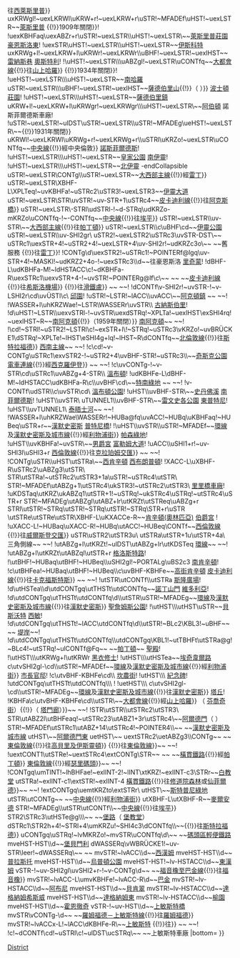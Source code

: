 {{Routemap
|title = 區域線
|title-bg = #{{LUL color|District}}
|tw = ,160,,,160,
|map =
-colspan-1-align=center
舊支線交由[[皮卡迪利線]]
-startCollapsible-collapsed-replace
\uCONTg!~uexLCONTg\\\uCONTg!~uexLCONTg\
阿克斯橋車廠! !\\\uexKDSTa!~utKDSTa\uKBHFa!~uexLKBHFa!~ulBHF!~uexlHST\~~[[阿克斯橋站|阿克斯橋]] {{rint|london|Metropolitan}}
\\uKRWl!~uexLKRWl\uKRWg+r!~uexLKRWg+r
\\\uHST!~uexLSTR~~[[希靈登站|希靈登]] {{rint|london|metropolitan}}
\\\uHST!~uexLSTR~~[[伊肯納姆站|伊肯納姆]] {{rint|london|metropolitan}}
{{BSto|[[皮卡迪利線]]|往[[希斯洛機場]]|it=off}} ~~ ~~! !uCONTg\\uKRW+l\uKRWgr!~uexLSTR
{{BSto|[[豪恩斯洛西站|豪恩斯洛西]]|1975年關閉}}! !uexKBHFaq\ueABZg+r!~uexLSTR+r\\uDST\uSTR!~uexLSTR\~~{{link-en|萊斯里普車廠|Ruislip depot}}
[[豪恩斯洛中央站|豪恩斯洛中央]]! !\uHST!~uexLSTR\\uABZg+l\uSTR!~uexLSTR!~lMKRZu!~uSTRq\uCONTfq~~{{BSto{{!}}[[中央線 (倫敦地鐵)|中央線]]{{!}}往[[西萊斯里普站|西萊斯里普]]}}
uxKRWgl!~uexLKRWl\uKRW+r!~uexLKRW+r\uSTR!~MFADEf\uHST!~uexLSTR~~[[萊斯里普站|萊斯里普]] {{rint|london|metropolitan}}
{{BSto{{!}}{{link-en|豪恩斯洛鎮站|Hounslow Town tube station|豪恩斯洛鎮}}{{!}}1909年關閉}}! !uexKBHFaq\uexABZr+r\uSTR!~uexLSTR\\uHST!~uexLSTR\~~[[萊斯里普莊園站|萊斯里普莊園]] {{rint|london|metropolitan}}
[[豪恩斯洛東站|豪恩斯洛東]]! !uexSTR\uHST!~uexLSTR\\uHST!~uexLSTR~~[[伊斯科特站|伊斯科特]] {{rint|london|metropolitan}}
uxKRWg+l!~uexLKRW+l\uKRWr!~uexLKRWr\\uBHF!~uexLSTR!~uexlHST~~[[雷納斯巷站|雷納斯巷]] {{rint|london|metropolitan}}
[[奧斯特利站|奧斯特利]]! !\uHST!~uexLSTR\\\uABZgl!~uexLSTR\uCONTfq~~{{BSto{{!}}[[大都會線]]{{!}}往[[山上哈羅站|山上哈羅]]}}
{{BSto{{!}}{{link-en|奧斯特利及泉樹叢站|Osterley & Spring Grove tube station|奧斯特利及泉樹叢}}{{!}}1934年關閉}}! !ueHST!~uexLSTR\\\uHST!~uexLSTR~~[[南哈羅站|南哈羅]]
uSTR!~uexLSTR\\\uBHF!~uexLSTR!~uexlHST~~{{BSto{{!}}[[薩德伯里山站|薩德伯里山]]{{!}}（{{rint|gb|rail}} {{link-en|薩德伯里山哈羅站|Sudbury Hill Harrow railway station|薩德伯里山哈羅}}）}}
[[波士頓莊園站|波士頓莊園]]! !uHST!~uexLSTR\\\uHST!~uexLSTR~~[[薩德伯里鎮站|薩德伯里鎮]]
uKRW+l!~uexLKRW+l\uKRWgr!~uexLKRWgr\\\uHST!~uexLSTR\~~[[阿伯頓站|阿伯頓]]
諾斯菲爾德斯車廠! !uSTR!~uexLSTR!~ulDST\uSTR!~uexLSTR\\uSTR!~MFADEg\ueHST!~uexLSTR\~~{{BSto{{!}}{{link-en|皇家公園及特懷福德修道院站|Park Royal & Twyford Abbey tube station|皇家公園及特懷福德修道院}}{{!}}1931年關閉}}
uKRWl!~uexLKRWl\uKRWg+r!~uexLKRWg+r\\uSTRl\uKRZo!~uexLSTR\uCONTfq~~{{BSto{{!}}[[中央線 (倫敦地鐵)|中央線]]{{!}}經中央倫敦}}
[[諾斯菲爾德斯站|諾斯菲爾德斯]]! !uHST!~uexLSTR\\\uHST!~uexLSTR~~[[皇家公園站|皇家公園]]
[[南伊靈站|南伊靈]]! !uHST!~uexLSTR\\\uHST!~uexLSTR~~[[北伊靈站|北伊靈]]
-endCollapsible
uSTR!~uexLSTR\CONTg\\uSTR!~uexLSTR~~{{BSto{{!}}[[大西部主線]]{{!}}經[[雷丁站|雷丁]]}}
uSTR!~uexLSTR\XBHF-L\XPLTeq!~uvKBHFa!~uSTRc2\uSTR3!~uexLSTR3~~[[伊靈大道站|伊靈大道]] {{rint|london|central}} {{rint|gb|rail}}
uSTR!~uexLSTR\STR\uvSTR!~uv-STR+1\uSTRc4~~{{BSto{{!}}[[皮卡迪利線]]{{!}}往[[阿克斯橋站|阿克斯橋]]}}
uSTR!~uexLSTR\-STRl\udSTRl-!~d-STRq\udKRZo-mKRZo\uCONTfq-!~-CONTfq~~{{BSto{{!}}[[中央線 (倫敦地鐵)|中央線]]{{!}}往[[埃平站|埃平]]}}
uSTR!~uexLSTR\\uv-STR\~~{{BSto{{!}}[[大西部主線]]{{!}}往[[倫敦帕丁頓車站|帕丁頓]]}}
uSTR!~uexLSTR\\c\uBHF\cd~~[[伊靈公園站|伊靈公園]] {{rint|london|piccadilly}}
uSTR!~uexLSTR\\uv-SHI2gr\
uSTR2!~uexLSTR2\uSTRc3\uvSTR-DST\~~{{link-en|伊靈公園車廠|Ealing Common Depot}}
uSTRc1\uexSTR+4!~uSTR2+4!~uexLSTR+4\uv-SHI2r!~udKRZc3o\~~ ~~舊服務
{{BSto{{!}}{{link-en|滑鐵盧－雷丁線|Waterloo–Reading line}}{{!}}往[[雷丁站|雷丁]]}}! !CONTg\d\uexSTR2!~uSTRc1!~POINTERf@lgq\uv-STR+4!~MASKl!~udKRZ2+4o-!~uexSTRc3\\d~~往豪恩斯洛
{{rint|london|overground|north}} {{rint|gb|rail}} [[里奇蒙站 (倫敦)|里奇蒙]]! !dBHF-L\udKBHFa-M!~ldHSTACC\c!~dKBHFa-R\uexSTRc1\uexvSTR+4-!~uvSTR!~POINTERg@lf\c\~~ ~~ ~~{{BSto{{!}}[[皮卡迪利線]]{{!}}往[[希斯洛機場]]}}
{{BSto{{!}}{{link-en|滑鐵盧－雷丁線|Waterloo–Reading line}}{{!}}往[[倫敦滑鐵盧車站|滑鐵盧]]}} ~~ ~~! !dCONTf\v-SHI2r!~uvSTR-!~v-LSHI2r\cd\uvÜSTl\c\
[[邱園站|邱園]]! !uSTR!~LSTR!~lACC\\uvACC\~~[[阿克頓鎮站|阿克頓鎮]] {{rint|london|piccadilly}}
{{link-en|邱鐵路橋|Kew Railway Bridge|泰晤士橋}}~~ ~~! !WASSER+l\uhKRZWae!~LSTR\WASSERr\uvSTR\\
{{rint|london|overground|north}} [[古納斯伯里站|古納斯伯里]]! !d\uHST!~LSTR\\uexvSTRl-!~uvSTR\uexdSTRq!~XPLTa!~uexlHST\exSHI4rq!~uexlHST~R~~{{BSto{{!}}[[南阿克頓站|南阿克頓]]{{!}}（1959年關閉）}}
[[南阿克頓站|南阿克頓]]~~ ~~! !\cd!~STRl!~uSTR2!~LSTRl\c!~exSTR+l\!~STRq!~uSTRc3\vKRZo!~uvBRÜCKE1\dSTRq!~XPLTe!~lHST\eSHI4g+lq!~lHST~R\dCONTfq~~{{BSto{{!}}[[北倫敦線]]{{!}}往[[斯特拉福德站|斯特拉福德]]}}
[[西南主線]]~~ ~~! !c\cd!~v-CONTg\uSTRc1\exvSTR2-!~uSTR2+4\uvBHF-STR!~uSTRc3\\~~[[奇斯克公園站|奇斯克公園]]
{{BSto{{!}}[[倫敦電車連線|電車連線]]{{!}}經[[西克羅伊登站|西克羅伊登]]}} ~~ ~~! !c\uvCONTg-!~v-STR\cd\uSTRc1\uvABZg+4-STR\\
{{rint|london|tram}} {{rint|gb|rail}} [[溫布頓站|溫布頓]]! !udKBHFe-L\dBHF-M!~ldHSTACC\udKBHFa-R\c\\uvBHF\cd\~~[[特南綠地站|特南綠地]]
{{link-en|蘇頓迴圈線|Sutton Loop Line}}~~ ~~! !v-CONTf\udSTR\\c\uvSTR\cd\
[[溫布頓公園站|溫布頓公園]]! !uHST\\uvBHF-STR\~~[[史丹佛溪站|史丹佛溪]]
[[南菲爾德斯站|南菲爾德斯]]! !uHST\\uvSTR\
uTUNNEL1\\uvBHF-STR\~~[[雷文史各公園站|雷文史各公園]]
[[東普特尼站|東普特尼]]! !uHST\\uvTUNNEL1\
[[富勒姆鐵路橋|泰晤士河]]~~ ~~! !WASSER+l\uhKRZWae\WASSERr!~HUBa@fq\uvACC!~HUBq\uKBHFaq!~HUBeq\uSTR+r~~[[漢默史密斯站 (漢默史密斯及城市線和環線)|漢默史密斯]] {{rint|london|circle}} {{rint|london|h&c}}
[[普特尼橋站|普特尼橋]]! !\uHST\\uvSTR\\uSTR!~MFADEf~~{{BSto{{!}}[[環線 (倫敦地鐵)|環線]]及[[漢默史密斯及城市線]]{{!}}經[[利物浦街車站|利物浦街]]}}
[[帕森綠地站|帕森綠地]]! !uHST\\uvKBHFa!~uvSTR\~~[[男爵宮站|男爵宮]] {{rint|london|piccadilly}}
[[富勒姆大道站|富勒姆大道]]! !uACC\\uSHI1+r!~uv-SHI3l\uSHI3+r
{{BSto{{!}}[[西倫敦線]]{{!}}往[[克拉珀姆交匯站|克拉珀姆交匯]]}} ~~ ~~! !CONTg\uSTR\\uHST\utSTRa\~~[[西肯辛頓站|西肯辛頓]]
{{rint|london|overground|west}} {{rint|gb|rail}} [[西布朗普頓站|西布朗普頓]]! !XACC-L\uXBHF-R\uSTRc2\uABZg3\utSTR\
STR\utSTRa!~utSTRc2\utSTR3+1a\uSTR!~uSTRc4\utSTR\
STR!~MFADEf\utABZg+1\utSTRc4\ukSTR3!~utSTRc2\utSTR3\
[[西肯辛頓站#里里橋車廠|里里橋車廠]]! !uKDSTaq\utKRZ\ukABZq1\utSTR+1!~uSTRq!~ukSTRc4\uSTRq!~utSTRc4\uSTR+r
STR!~MFADEg\utABZgl\utABZ+lr\utKRZt\utSTReq\uABZg+r
STRl\utSTR!~STRq\utSTR!~STRq\utSTR!~STRq\STR+r\uSTR
\utSTRe\utSTRe\utSTR\XBHF-L\uKXACCe-R~~[[肯辛頓(奧林匹亞)站|肯辛頓(奧林匹亞)]] {{rint|london|overground|west}} {{rint|gb|rail}}
[[伯爵宮站|伯爵宮]] {{rint|london|piccadilly}}! !uXACC-L!~HUBaq\uXACC-R!~HUBq\utACC!~HUBeq\CONTf~~{{BSto{{!}}[[西倫敦線]]{{!}}往[[威爾斯登交匯站|威爾斯登交匯]]}}
uSTR\uSTR2\utSTR3u\
utSTRa\utSTR+1u\utSTR+4a\
三角側線~~ ~~! !utABZg+l\utKRZt!~ulDST\utABZg+lr\utKDSTeq
[[環線 (倫敦地鐵)|環線]]~~ ~~! !utABZg+l\utKRZt\utABZql\utSTR+r
[[格洛斯特路站|格洛斯特路]]! !\utBHF!~HUBaq\utBHF!~HUBeq\\uSHI2gl!~PORTALg\uBS2c3
{{rint|london|piccadilly}} [[南肯辛頓站|南肯辛頓]]! !c\utBHFea!~HUBaq\utBHF!~HUBeq\\c\uvBHF-KBHFe~~[[高街肯辛頓站|高街肯辛頓]]
{{BSto{{!}}[[皮卡迪利線]]{{!}}往[[卡克福斯特斯站|卡克福斯特斯]]}} ~~ ~~! !utSTR\utCONTf\\utSTRa
[[斯隆廣場站|斯隆廣場]]! !d\utHSTea\\d\utdCONTgq\utTHSTt\utdCONTfq~~[[諾丁山門站|諾丁山門]] {{rint|london|central}}
{{rint|london|victoria}} {{rint|gb|rail}} [[倫敦維多利亞車站|維多利亞]]! !d\utdCONTgq\utTHSTt\utdCONTfq\d\\utSTR\uSTR!~MFADEg~~{{BSto{{!}}[[環線 (倫敦地鐵)|環線]]及[[漢默史密斯及城市線]]{{!}}往[[漢默史密斯站 (漢默史密斯及城市線和環線)|漢默史密斯]]}}
[[聖詹姆斯公園站|聖詹姆斯公園]]! !\utHST\\\utHST\uSTR~~[[貝斯沃特站|貝斯沃特]]
{{rint|london|jubilee}} {{rint|london|river}} [[西敏站|西敏]]! !d\utdCONTgq\utTHSTt!~lACC\utdCONTfq\d\\utSTR!~BLc2\KBL3!~uBHF~~ ~~
{{rint|london|bakerloo}} {{rint|london|northern}} {{rint|london|river}} [[堤岸站|堤岸]]~~! !d\utdCONTgq\utTHSTt\utdCONTfq\\utdCONTgq\KBL1!~utTBHFt\utSTRa@g!~BLc4!~utSTRq!~ulCONTf@Fq~~ ~~[[倫敦帕丁頓車站|帕丁頓]]~~{{rint|london|bakerloo}} {{rint|london|circle}} {{rint|london|h&c}} {{rint|gb|rail}}
[[聖殿站|聖殿]]! !\utHST\\\utKRWg+l\utKRWr
{{rint|london|river}} {{rint|gb|rail}} [[黑衣修士站|黑衣修士]]! !utHST\\\utHSTea~~[[埃奇韋爾路站 (環線、區域線和漢默史密斯及城市線)|埃奇韋爾路]] {{rint|london|circle}} {{rint|london|h&c}}
c\utvSHI2gl-\cd\\utSTR!~MFADEf~~{{BSto{{!}}[[環線 (倫敦地鐵)|環線]]及[[漢默史密斯及城市線]]{{!}}經[[利物浦街車站|利物浦街]]}}
[[市長官邸站|市長官邸]]! !c\utvBHF-KBHFe\cd\\
{{rint|gb|rail}} [[坎農街站|坎農街]]! !utHST\\\
{{rint|london|central}} {{rint|london|northern}} {{rint|london|w&c}} {{rint|london|dlr}} [[銀行及紀念碑站|紀念碑]]! !utdCONTgq\utTHSTt\utdCONTfq\\\
{{link-en|馬克巷站|Mark Lane tube station|馬克巷}}! !uetHST\\\
c\utvSHI2gl-\cd\\utSTR!~MFADEg~~{{BSto{{!}}[[環線 (倫敦地鐵)|環線]]及[[漢默史密斯及城市線]]{{!}}往[[漢默史密斯站 (漢默史密斯及城市線和環線)|漢默史密斯]]}}
{{rint|london|circle}} {{rint|london|river}} [[塔丘站|塔丘]]! !KBHFa\c\utvBHF-KBHFe\cd\\utSTR\~~{{BSto{{!}}[[大都會線]]{{!}}經[[山上哈羅站|山上哈羅]]}}
{{BSsplit{{!}}（{{rint|gb|rail}} [[芬喬奇街站|芬喬奇街]]）{{!}}（{{rint|london|dlr}} [[塔門廊站|塔門廊]]）}}~~ ~~! !STR\utSTR\\utSTRc2\utSTR3\
STR\utABZ2l\utBHFeaq!~utSTRc23\utABZ1+3r\utSTRc4\~~[[阿爾德門站|阿爾德門]]（{{rint|london|circle}} {{rint|london|metropolitan}}）
STR!~MFADEf\utSTRc1\utABZ+14\utSTRc4!~POINTER4\\~~ ~~[[漢默史密斯及城市線]]
utHST\~~[[阿爾德門東站|阿爾德門東]] {{rint|london|h&c}}
uetHST\~~{{link-en|聖瑪麗(白教堂路)站|St. Mary's (Whitechapel Road) tube station|聖瑪麗(白教堂路)}}
uextSTRc2\uetABZg3\\CONTg~~ ~~{{BSto{{!}}[[東倫敦線]]{{!}}往[[高貝里及伊斯靈頓站|高貝里及伊斯靈頓]]}}
{{BSto{{!}}{{link-en|聖瑪麗彎道|St Mary's Curve}}{{!}}往[[東倫敦線]]}}~~ ~~! !uextCONT1\utSTRe!~uextSTRc4\extCONTg\STR~~ ~~ ~~{{BSto{{!}}[[橫貫鐵路]]{{!}}經[[倫敦帕丁頓車站|帕丁頓]]}}
{{BSto{{!}}[[東倫敦線]]{{!}}經[[瑟里碼頭站|瑟里碼頭]]}}~~ ~~! !CONTgq\umTINT!~lhBHFae!~exlINT-2!~lINT\xtKRZ!~exlINT-c3\STRr~~[[白教堂站|白教堂]] {{rint|london|overground|east}} {{rint|london|crossrail}}
utSTRa!~exlINT-c1\extSTR!~exlINT-4
{{BSto{{!}}[[橫貫鐵路]]{{!}}往[[修道院森林站|修道院森林]]或[[仙菲爾德站|仙菲爾德]]}}~~ ~~! !extCONTgq\uemtKRZto\extSTRr\
utHST\~~[[斯特普尼綠地站|斯特普尼綠地]]
utSTR\utCONTg~~ ~~{{BSto{{!}}[[中央線 (倫敦地鐵)|中央線]]{{!}}經[[利物浦街車站|利物浦街]]}}
utXBHF-L\utXBHF-R~~[[麥爾安德站|麥爾安德]] {{rint|london|central}}
STR!~MFADEg\\utSTR\utCONTf\\~~{{BSto{{!}}[[中央線 (倫敦地鐵)|中央線]]{{!}}往[[埃平站|埃平]]}}
STR2\STRc3\utHSTe@g\\\~~ ~~[[堡路站|堡路]]（{{rint|london|dlr}} [[堡教堂站|堡教堂]]）
dSTRc1\STR2h+4!~STRl+4\umKRZu!~SHI4c3\dCONTfq\\~~{{BSto{{!}}{{link-en|倫敦、提伯利及紹森德鐵路|London, Tilbury and Southend Railway|堡交匯}}{{!}}往[[斯特拉福德站|斯特拉福德]]}}
uCONTgq\uSTRq!~lvMKRZo!~mvSTR\uCONTfq\d\~~ ~~[[碼頭區輕便鐵路]]
mveHST-HST\\d~~[[堡貝門利站|堡貝門利]]
dWASSERq\vWBRÜCKE1!~uv-STR\leer!~dWASSERq\~~ ~~{{link-en|堡溪 (倫敦)|Bow Creek (London)|堡溪}}
mvSTR!~lvACC\\d~~[[西漢姆站|西漢姆]] {{rint|london|jubilee}} {{rint|london|dlr}} {{rint|gb|rail}}
mveHST-HST\\d~~[[普拉斯托站|普拉斯托]]
mveHST-HST\\d~~[[烏普頓公園站|烏普頓公園]]
mveHST-HST!~lv-HSTACC\\d~~[[東漢姆站|東漢姆]]
vSTR-!~uv-SHI2gl\uvSHI2+r-!~v-CONTg\d~~ ~~{{BSto{{!}}[[福音橡至巴金線]]{{!}}往[[福音橡站|福音橡]]}}
mvSTR!~lvACC-L\umvKBHFe!~lvACC-R\d~~[[巴金站|巴金]] {{rint|london|h&c}} {{rint|london|overground|gospel}} {{rint|gb|rail}}
mvSTR!~lv-HSTACC\\d~~[[阿布尼站|阿布尼]]
mveHST-HST\\d~~[[貝肯翠站|貝肯翠]]
mvSTR!~lv-HSTACC\\d~~[[達格納姆希斯威站|達格納姆希斯威]]
mveHST-HST\\d~~[[達格納姆東站|達格納姆東]]
mvSTR!~lv-HSTACC\\d~~[[榆園站|榆園]]
mveHST-HST\\d~~[[霍恩徹奇站|霍恩徹奇]]
vSTR-!~uv-HST\\d~~[[上敏斯特橋站|上敏斯特橋]]
mvSTR\vCONTg-\d~~ ~~{{BSto{{!}}[[羅姆福德－上敏斯特線]]{{!}}往[[羅姆福德站|羅姆福德]]}}
mvSTR!~lvACCx-L!~lACC\dKBHFe-R\~~[[上敏斯特站|上敏斯特]] {{rint|london|overground|romford}} {{rint|gb|rail}}
{{BSto{{!}}{{link-en|倫敦、提伯利及紹森德鐵路|London, Tilbury and Southend Railway}}{{!}}往{{link-en|舒伯里內斯站|Shoeburyness railway station|舒伯里內斯}}}} ~~ ~~! !c!~dCONTf\cd!~uSTRl\c!~ulDST\ucSTRq\~~ ~~上敏斯特車廠
|bottom={{navbar|倫敦地鐵RDT/區域線}}
}}<noinclude>{{rdt intro|[[區域線|倫敦地鐵區域線]]}}

[[Category:倫敦地鐵RDT|District]]
[[Category:區域線| ]]

</noinclude>